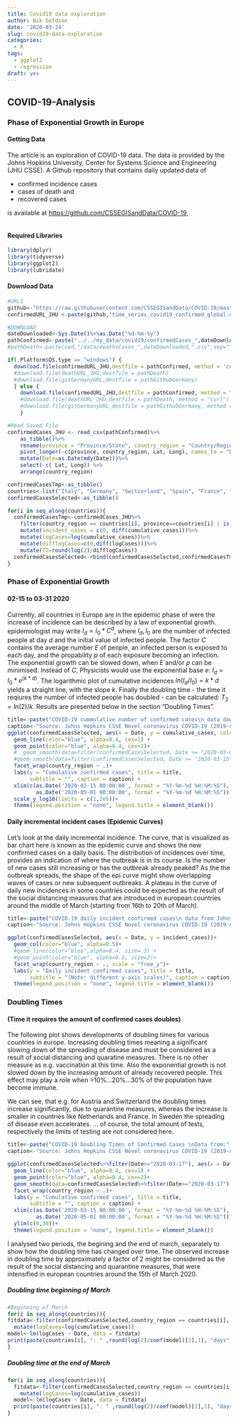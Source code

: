 ```yaml
---
title: Covid19 data exploration
author: Nik Seldson
date: '2020-03-24'
slug: covid19-data-exploration
categories:
  - R
tags:
  - ggplot2
  - regression
draft: yes
---
```


## COVID-19-Analysis
### Phase of Exponential Growth in Europe

#### Getting Data

The article is an exploration of COVID-19 data. The data is provided by the Johns Hopkins University, Center for Systems Science and Engineering (JHU CSSE). A Github repository that contains daily updated data of  

* confirmed incidence cases 
* cases of death and 
* recovered cases 

is available at [https://github.com/CSSEGISandData/COVID-19](https://github.com/CSSEGISandData/COVID-19),

```r


```

#### Required Libraries
```r
library(dplyr)
library(tidyverse)
library(ggplot2)
library(lubridate)
```


#### Download Data
```r
#URLS
github<-"https://raw.githubusercontent.com/CSSEGISandData/COVID-19/master/csse_covid_19_data/csse_covid_19_time_series/"
confirmedURL_JHU <-paste(github,"time_series_covid19_confirmed_global.csv?accessType=DOWNLOAD", sep="")

```


```r
#DOWNLOAD
dateDownloaded<-Sys.Date()%>%as.Date("%d-%m-%y")
pathConfirmed<-paste("../../my_data/covid19/confirmedCases_",dateDownloaded,".csv",sep="")
#pathDeath<-paste(cwd,"/data/deathsCases_",dateDownloaded,".csv",sep="")

```


```r
if(.Platform$OS.type == "windows") {
  download.file(confirmedURL_JHU,destfile = pathConfirmed, method = 'curl')
  #download.file(deathURL_JHU,destfile = pathDeath)
  #download.file(gitGermanyURL,destfile = pathGithubGermany)
  } else { 
    download.file(confirmedURL_JHU,destfile = pathConfirmed, method = "curl")
    #download.file(deathURL_JHU,destfile = pathDeath, method = "curl")
    #download.file(gitGermanyURL,destfile = pathGithubGermany, method = "curl")
    }
```



```r
#Read Saved File
confirmedCases_JHU <- read_csv(pathConfirmed)%>%
    as_tibble()%>%
    rename(province = "Province/State", country_region = "Country/Region")%>% 
    pivot_longer(-c(province, country_region, Lat, Long), names_to = "Date", values_to = "cumulative_cases") %>% 
    mutate(Date=as.Date(mdy(Date)))%>%
    select(-c( Lat, Long)) %>%
    arrange(country_region)

confirmedCasesTmp<-as_tibble()    
countries<-list("Italy", "Germany", "Switzerland", "Spain", "France", "Netherlands","Sweden","Austria", "Belgium" )
confirmedCasesSelected<-as_tibble()

for(i in seq_along(countries)){
  confirmedCasesTmp<-confirmedCases_JHU%>%
    filter(country_region == countries[i], province==countries[i] | is.na(province))%>%
    mutate(incident_cases = c(0, diff(cumulative_cases)))%>%
    mutate(logCases=log(cumulative_cases))%>%
    mutate(difflogCases=c(0,diff(logCases)))%>%
    mutate(T2=round(log(2)/difflogCases))
  confirmedCasesSelected<-rbind(confirmedCasesSelected,confirmedCasesTmp)
}
```

### Phase of Exponential Growth
#### 02-15 to 03-31 2020

Currently, all countries in Europe are in the epidemic phase of were the increase of incidence can be described by a law of exponential growth. epidemiologist may write $I_d=I_0* C^d$, where $I_d, I_0$ are the number of infected people at day $d$ and the initial value of infected people. The factor $C$ contains the average number $E$ of people, an infected person is exposed to each day, and the propability $p$ of each exposure becoming an infection. The exponential growth can be slowed down, when $E$ and/or $p$ can be minimised. Instead of $C$, Physicists would use the exponential base $e$: $I_d=I_0 * e^{(k*d)}$. The logarithmic plot of cumulative incidences $ln(I_d/I_0)=k*d$ yields a straight line, with the slope $k$. Finally the doubling time - the time it reqiures the number of infected people has doubled -  can be calculated: $T_2 = ln(2)/k$. Results are presented below in the section "Doubling Times".

```r
title<-paste("COVID-19 cummulative number of confirmed cases\n data downloaded from Johns Hopkins University: ", dateDownloaded)
caption<-"Source: Johns Hopkins CSSE Novel coronavirus COVID-19 (2019-nCoV)\n data repository: https://github.com/CSSEGISandData/COVID-19"
ggplot(confirmedCasesSelected, aes(x = Date, y = cumulative_cases, colour=country_region))+ 
  geom_line(color="blue", alpha=0.4, cex=1) + 
  geom_point(color="blue", alpha=0.4, cex=2)+
  #  geom_smooth(data=filter(confirmedCasesSelected, Date >= "2020-03-01", Date <= "2020-03-15"), method = "lm",formula =y ~x, col="purple")+
  #geom_smooth(data=filter(confirmedCasesSelected, Date >= "2020-03-15",Date <= dateDownloaded), method = "lm",formula =y ~x, col="red")+
  facet_wrap(country_region ~ .)+
  labs(y = "Cumulative confirmed cases", title = title, 
       subtitle = "", caption = caption) +
  xlim(c(as.Date('2020-02-15 00:00:00', format = "%Y-%m-%d %H:%M:%S"),
         as.Date('2020-05-01 00:00:00', format = "%Y-%m-%d %H:%M:%S")))+
  scale_y_log10(limits = c(1,2e5))+
  theme(legend.position = "none", legend.title = element_blank())

```


#### Daily incremental incident cases (Epidemic Curves)

Let's look at the daily incremental incidence. 
The curve, that is visualized as bar chart here is known as the epidemic curve and shows the new confirmed cases on a daily basis.  The distribution of incidences over time, provides an indication of where the outbreak is in its course. Is the number of new cases still increasing or has the outbreak already peaked? As the the outbreak spreads, the shape of the epi curve might show overlapping waves of cases or new subsequent outbreaks. A plateau in the curve of daily new incidences in some countries could be expected as the result of the social distancing measures that are introduced in european countries around the middle of March (starting from 16th to 20th of March).


```r
title<-paste("COVID-19 daily incident confirmed cases\n data from Johns Hopkins University: ", dateDownloaded)
caption<-"Source: Johns Hopkins CSSE Novel coronavirus COVID-19 (2019-nCoV)\n data repository: https://github.com/CSSEGISandData/COVID-19"

ggplot(confirmedCasesSelected, aes(x = Date, y = incident_cases))+ 
  geom_col(color="blue", alpha=0.5)+
  #geom_line(color="blue",alpha=0.4, size=.3) + 
  #geom_point(color="blue", alpha=0.5, size=2)+
  facet_wrap(country_region ~ ., scale = "free_y")+
  labs(y = "Daily incident confirmed cases", title = title, 
       subtitle = "(Note: different y-axis scales)", caption = caption)+
  theme(legend.position = "none", legend.title = element_blank())
```


### Doubling Times
#### (Time it requires the amount of confirmed cases doubles)

The following plot shows developments of doubling times for various countries in europe. Increasing doubling times meaning a significant slowing down of the spreading of disease and must be considered as a result of social distancing and quaratine measures. There is no other measure as e.g. vaccination at this time. Also the exponential growth is not slowed down by the increasing amount of already recovered people. This effect may play a role when >10%...20%...30% of the population have become immune.

We can see, that e.g. for Austria and Switzerland the doubling times increase significantly, due to quarantine measures, whereas the increase is smaller in countries like Netherlands and France. In Sweden the spreading of disease even accelerates. ... of course, the total amount of tests, respectively the limits of testing are not considered here.   

```r
title<-paste("COVID-19 Doubling Times of Confirmed Cases \nData from:", dateDownloaded)
caption<-"Source: Johns Hopkins CSSE Novel coronavirus COVID-19 (2019-nCoV)\n data repository: https://github.com/CSSEGISandData/COVID-19"

ggplot(confirmedCasesSelected%>%filter(Date>="2020-03-17"), aes(x = Date, y = T2))+ 
  geom_line(color="blue", alpha=0.4, cex=1) + 
  geom_point(color="blue", alpha=0.4, cex=2)+
  geom_smooth(data=confirmedCasesSelected%>%filter(Date>="2020-03-17"), method = "lm",formula =y ~x, col="purple")+
  facet_wrap(country_region ~ .)+
  labs(y = "Cumulative confirmed cases", title = title, 
       subtitle = "", caption = caption) +
  xlim(c(as.Date('2020-03-15 00:00:00', format = "%Y-%m-%d %H:%M:%S"),
         as.Date('2020-05-01 00:00:00', format = "%Y-%m-%d %H:%M:%S")))+
  ylim(c(0,30))+
  theme(legend.position = "none", legend.title = element_blank())
```


I analysed two periods, the begining and the end of march, separately to show how the doubling time has changed over time. The observed increase in doubling time by approximately a factor of 2 might be considered as the result of the social distancing and quarantine measures, that were intensified in european countries around the 15th of March 2020.

##### Doubling time beginning of March

```r
#Beginning of March
for(i in seq_along(countries)){
fitdata<-filter(confirmedCasesSelected,country_region == countries[i], Date >= "2020-03-01", Date <= "2020-03-15")%>%
  mutate(logCases=log(cumulative_cases))
model<-lm(logCases ~ Date, data = fitdata)
print(paste(countries[i], ": " ,round(log(2)/coef(model)[2],1), "days"))
}
```

##### Doubling time at the end of March
```r
for(i in seq_along(countries)){
  fitdata<-filter(confirmedCasesSelected,country_region == countries[i], Date >= "2020-03-16", Date <= dateDownloaded)%>%
    mutate(logCases=log(cumulative_cases))
  model<-lm(logCases ~ Date, data = fitdata)
  print(paste(countries[i], ": " ,round(log(2)/coef(model)[2],1), "days"))
}
```
